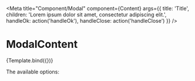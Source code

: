 

<Meta
  title="Component/Modal"
  component={Content}
  args={{
   title: 'Title',
   children: 'Lorem ipsum dolor sit amet, consectetur adipiscing elit.',
   handleOk: action('handleOk'),
   handleClose: action('handleClose')
  }}
/>

# ModalContent


<Canvas>
  <Story
    name="With options"
  >
    {Template.bind({})}
  </Story>
</Canvas>

The available options:

<ArgsTable of={Content} />
